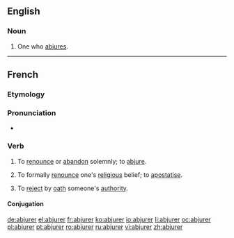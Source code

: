 ==English==

===Noun===
{{en-noun}}

# One who [[abjure]]s.
----
==French==

===Etymology===
{{prefix|ab|jurer|lang=fr}}
===Pronunciation===
* {{audio|Fr-abjurer.ogg|Audio}}

===Verb===
{{fr-verb}}

# {{ambitransitive}} {{very|formal|lang=fr}} To [[renounce]] or [[abandon]] solemnly; to [[abjure]].
# {{ambitransitive}} {{religion|lang=fr}} To formally [[renounce]] one's [[religious]] belief; to [[apostatise]].
# {{obsolete|lang=fr}} To [[reject]] by [[oath]] someone's [[authority]].

====Conjugation====
{{fr-conj-er|abjur|avoir}}

[[de:abjurer]]
[[el:abjurer]]
[[fr:abjurer]]
[[ko:abjurer]]
[[io:abjurer]]
[[li:abjurer]]
[[oc:abjurer]]
[[pl:abjurer]]
[[pt:abjurer]]
[[ro:abjurer]]
[[ru:abjurer]]
[[vi:abjurer]]
[[zh:abjurer]]